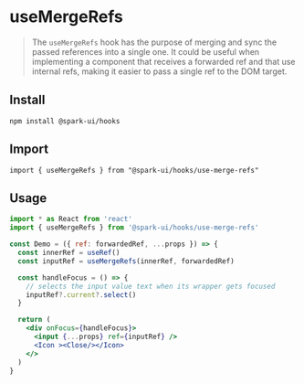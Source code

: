 
<Meta title="Hooks/useMergeRefs" />

# useMergeRefs

> The `useMergeRefs` hook has the purpose of merging and sync the passed references into a single one. It could be useful when implementing a component that receives a forwarded ref and that use internal refs, making it easier to pass a single ref to the DOM target.

## Install

```
npm install @spark-ui/hooks
```

## Import

```
import { useMergeRefs } from "@spark-ui/hooks/use-merge-refs"
```

## Usage

```jsx
import * as React from 'react'
import { useMergeRefs } from '@spark-ui/hooks/use-merge-refs'

const Demo = ({ ref: forwardedRef, ...props }) => {
  const innerRef = useRef()
  const inputRef = useMergeRefs(innerRef, forwardedRef)

  const handleFocus = () => {
    // selects the input value text when its wrapper gets focused
    inputRef?.current?.select()
  }

  return (
    <div onFocus={handleFocus}>
      <input {...props} ref={inputRef} />
      <Icon ><Close/></Icon>
    </>
  )
}
```
